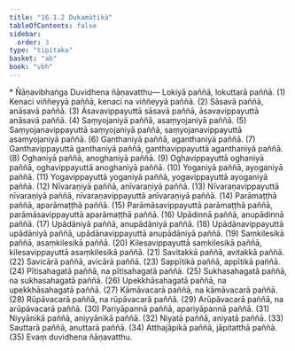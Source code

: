 ```yaml
---
title: "16.1.2 Dukamātikā"
tableOfContents: false
sidebar:
  order: 3
type: "tipitaka"
basket: "ab"
book: "vbh"
---
```



<DynamicBreadcrumb />

<Paragraph type="center" book="vbh">
* Ñāṇavibhaṅga
</Paragraph>



<Division number="752" book="vbh">

<Paragraph number="2231" book="vbh">
Duvidhena ñāṇavatthu—
</Paragraph>

<Paragraph number="2232" book="vbh">
Lokiyā paññā, lokuttarā paññā. (1)
</Paragraph>

<Paragraph number="2233" book="vbh">
Kenaci viññeyyā paññā, kenaci na viññeyyā paññā. (2)
</Paragraph>

<Paragraph number="2234" book="vbh">
Sāsavā paññā, anāsavā paññā. (3)
</Paragraph>

<Paragraph number="2235" book="vbh">
Āsavavippayuttā sāsavā paññā, āsavavippayuttā anāsavā paññā. (4)
</Paragraph>

<Paragraph number="2236" book="vbh">
Saṃyojaniyā paññā, asaṃyojaniyā paññā. (5)
</Paragraph>

<Paragraph number="2237" book="vbh">
Saṃyojanavippayuttā saṃyojaniyā paññā, saṃyojanavippayuttā asaṃyojaniyā paññā. (6)
</Paragraph>

<Paragraph number="2238" book="vbh">
Ganthaniyā paññā, aganthaniyā paññā. (7)
</Paragraph>

<Paragraph number="2239" book="vbh">
Ganthavippayuttā ganthaniyā paññā, ganthavippayuttā aganthaniyā paññā. (8)
</Paragraph>

<Paragraph number="2240" book="vbh">
Oghaniyā paññā, anoghaniyā paññā. (9)
</Paragraph>

<Paragraph number="2241" book="vbh">
Oghavippayuttā oghaniyā paññā, oghavippayuttā anoghaniyā paññā. (10)
</Paragraph>

<Paragraph number="2242" book="vbh">
Yoganiyā paññā, ayoganiyā paññā. (11)
</Paragraph>

<Paragraph number="2243" book="vbh">
Yogavippayuttā yoganiyā paññā, yogavippayuttā ayoganiyā paññā. (12)
</Paragraph>

<Paragraph number="2244" book="vbh">
Nīvaraṇiyā paññā, anīvaraṇiyā paññā. (13)
</Paragraph>

<Paragraph number="2245" book="vbh">
Nīvaraṇavippayuttā nīvaraṇiyā paññā, nīvaraṇavippayuttā anīvaraṇiyā paññā. (14)
</Paragraph>

<Paragraph number="2246" book="vbh">
Parāmaṭṭhā paññā, aparāmaṭṭhā paññā. (15)
</Paragraph>

<Paragraph number="2247" book="vbh">
Parāmāsavippayuttā parāmaṭṭhā paññā, parāmāsavippayuttā aparāmaṭṭhā paññā. (16)
</Paragraph>

<Paragraph number="2248" book="vbh">
Upādinnā paññā, anupādinnā paññā. (17)
</Paragraph>

<Paragraph number="2249" book="vbh">
Upādāniyā paññā, anupādāniyā paññā. (18)
</Paragraph>

<Paragraph number="2250" book="vbh">
Upādānavippayuttā upādāniyā paññā, upādānavippayuttā anupādāniyā paññā. (19)
</Paragraph>

<Paragraph number="2251" book="vbh">
Saṃkilesikā paññā, asaṃkilesikā paññā. (20)
</Paragraph>

<Paragraph number="2252" book="vbh">
Kilesavippayuttā saṃkilesikā paññā, kilesavippayuttā asaṃkilesikā paññā. (21)
</Paragraph>

<Paragraph number="2253" book="vbh">
Savitakkā paññā, avitakkā paññā. (22)
</Paragraph>

<Paragraph number="2254" book="vbh">
Savicārā paññā, avicārā paññā. (23)
</Paragraph>

<Paragraph number="2255" book="vbh">
Sappītikā paññā, appītikā paññā. (24)
</Paragraph>

<Paragraph number="2256" book="vbh">
Pītisahagatā paññā, na pītisahagatā paññā. (25)
</Paragraph>

<Paragraph number="2257" book="vbh">
Sukhasahagatā paññā, na sukhasahagatā paññā. (26)
</Paragraph>

<Paragraph number="2258" book="vbh">
Upekkhāsahagatā paññā, na upekkhāsahagatā paññā. (27)
</Paragraph>

<Paragraph number="2259" book="vbh">
Kāmāvacarā paññā, na kāmāvacarā paññā. (28)
</Paragraph>

<Paragraph number="2260" book="vbh">
Rūpāvacarā paññā, na rūpāvacarā paññā. (29)
</Paragraph>

<Paragraph number="2261" book="vbh">
Arūpāvacarā paññā, na arūpāvacarā paññā. (30)
</Paragraph>

<Paragraph number="2262" book="vbh">
Pariyāpannā paññā, apariyāpannā paññā. (31)
</Paragraph>

<Paragraph number="2263" book="vbh">
Niyyānikā paññā, aniyyānikā paññā. (32)
</Paragraph>

<Paragraph number="2264" book="vbh">
Niyatā paññā, aniyatā paññā. (33)
</Paragraph>

<Paragraph number="2265" book="vbh">
Sauttarā paññā, anuttarā paññā. (34)
</Paragraph>

<Paragraph number="2266" book="vbh">
Atthajāpikā paññā, jāpitatthā paññā. (35)

</Paragraph>
</Division>

<Paragraph number="2267" type="center" book="vbh">
Evaṃ duvidhena ñāṇavatthu.
</Paragraph>